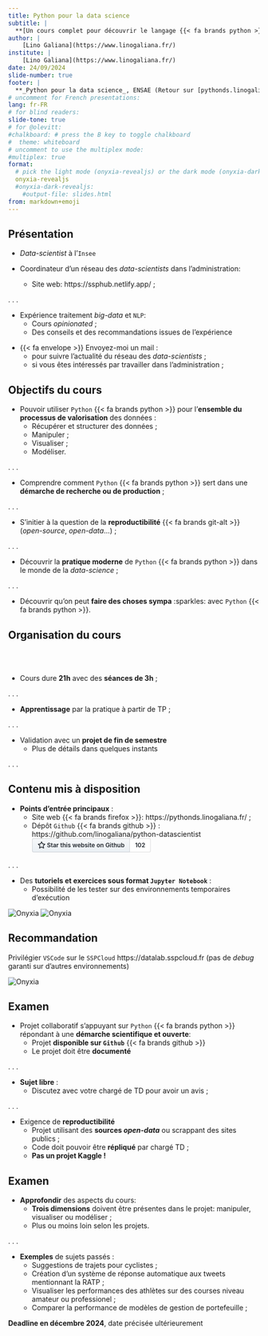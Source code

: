 ```yaml
---
title: Python pour la data science
subtitle: |
  **[Un cours complet pour découvrir le langage {{< fa brands python >}}]{.orange}**
author: |
    [Lino Galiana](https://www.linogaliana.fr/)
institute: |
    [Lino Galiana](https://www.linogaliana.fr/)
date: 24/09/2024
slide-number: true
footer: |
  **_Python pour la data science_, ENSAE (Retour sur [pythonds.linogaliana.fr](https://pythonds.linogaliana.fr/))**
# uncomment for French presentations:
lang: fr-FR
# for blind readers:
slide-tone: true
# for @olevitt:
#chalkboard: # press the B key to toggle chalkboard
#  theme: whiteboard
# uncomment to use the multiplex mode:
#multiplex: true
format:
  # pick the light mode (onyxia-revealjs) or the dark mode (onyxia-dark-revealjs)
  onyxia-revealjs
  #onyxia-dark-revealjs:
    #output-file: slides.html
from: markdown+emoji
---
```


## Présentation {.smaller}

* [_Data-scientist_ à l'`Insee`](https://www.linogaliana.fr/)

* Coordinateur d'un réseau des _data-scientists_ dans l'administration:
    + Site web: [https://ssphub.netlify.app/](https://ssphub.netlify.app/) ;

. . .

* Expérience traitement _big-data_ et `NLP`:
    + Cours _opinionated_ ;
    + Des conseils et des recommandations issues de l'expérience


:::{.callout-note}

* {{< fa envelope >}} [Envoyez-moi un mail](mailto: lino.galiana@insee.fr) :
    + pour suivre l'actualité du réseau des _data-scientists_ ;
    + si vous êtes intéressés par travailler dans l'administration ;

:::

## Objectifs du cours {.smaller}

* Pouvoir utiliser `Python` {{< fa brands python >}} pour l'[**ensemble du processus de valorisation**]{.orange} des données :
    + Récupérer et structurer des données ;
    + Manipuler ;
    + Visualiser ;
    + Modéliser.

. . .

* Comprendre comment `Python` {{< fa brands python >}} sert dans une [**démarche de recherche ou de production**]{.orange} ;

. . .

* S'initier à la question de la [**reproductibilité** {{< fa brands git-alt >}}]{.orange} (*open-source*, *open-data*...) ;

. . .

* Découvrir la [__pratique moderne__]{.orange} de `Python` {{< fa brands python >}} dans le monde de la _data-science_ ;

. . .

* Découvrir qu'on peut [__faire des choses sympa__]{.orange} :sparkles: avec `Python` {{< fa brands python >}}. 


## Organisation du cours

<br><br>

* Cours dure [__21h__]{.orange} avec des __séances de 3h__ ;

. . .

* [__Apprentissage__]{.orange} par la pratique à partir de TP ;

. . .


* Validation avec un [__projet de fin de semestre__]{.orange}
    + Plus de détails dans quelques instants

. . .


## Contenu mis à disposition {.smaller}

<style type="text/css">body{margin:0}a{text-decoration:none;outline:0}.widget{display:inline-block;overflow:hidden;font-family:-apple-system,BlinkMacSystemFont,Segoe UI,Helvetica,Arial,sans-serif;font-size:0;line-height:0;white-space:nowrap}.btn,.social-count{position:relative;display:inline-block;display:inline-flex;height:14px;padding:2px 5px;font-size:11px;font-weight:600;line-height:14px;vertical-align:bottom;cursor:pointer;-webkit-user-select:none;-moz-user-select:none;-ms-user-select:none;user-select:none;background-repeat:repeat-x;background-position:-1px -1px;background-size:110% 110%;border:1px solid}.btn{border-radius:.25em}.btn:not(:last-child){border-radius:.25em 0 0 .25em}.social-count{border-left:0;border-radius:0 .25em .25em 0}.widget-lg .btn,.widget-lg .social-count{height:16px;padding:5px 10px;font-size:12px;line-height:16px}.octicon{display:inline-block;vertical-align:text-top;fill:currentColor;overflow:visible}.btn:focus-visible,.social-count:focus-visible{outline:2px solid #0969da;outline-offset:-2px}.btn{color:#24292f;background-color:#ebf0f4;border-color:#ccd1d5;border-color:rgba(27,31,36,.15);background-image:url("data:image/svg+xml,%3csvg xmlns='http://www.w3.org/2000/svg'%3e%3clinearGradient id='o' x2='0' y2='1'%3e%3cstop stop-color='%23f6f8fa'/%3e%3cstop offset='90%25' stop-color='%23ebf0f4'/%3e%3c/linearGradient%3e%3crect width='100%25' height='100%25' fill='url(%23o)'/%3e%3c/svg%3e");background-image:-moz-linear-gradient(top, #f6f8fa, #ebf0f4 90%);background-image:linear-gradient(180deg, #f6f8fa, #ebf0f4 90%);filter:progid:DXImageTransform.Microsoft.Gradient(startColorstr='#FFF6F8FA', endColorstr='#FFEAEFF3')}:root .btn{filter:none}.btn:hover,.btn:focus{background-color:#e9ebef;background-position:0 -0.5em;border-color:#caccd1;border-color:rgba(27,31,36,.15);background-image:url("data:image/svg+xml,%3csvg xmlns='http://www.w3.org/2000/svg'%3e%3clinearGradient id='o' x2='0' y2='1'%3e%3cstop stop-color='%23f3f4f6'/%3e%3cstop offset='90%25' stop-color='%23e9ebef'/%3e%3c/linearGradient%3e%3crect width='100%25' height='100%25' fill='url(%23o)'/%3e%3c/svg%3e");background-image:-moz-linear-gradient(top, #f3f4f6, #e9ebef 90%);background-image:linear-gradient(180deg, #f3f4f6, #e9ebef 90%);filter:progid:DXImageTransform.Microsoft.Gradient(startColorstr='#FFF3F4F6', endColorstr='#FFE8EAEE')}:root .btn:hover,:root .btn:focus{filter:none}.btn:active{background-color:#e5e9ed;border-color:#c7cbcf;border-color:rgba(27,31,36,.15);box-shadow:inset 0 .15em .3em rgba(27,31,36,.15);background-image:none;filter:none}.social-count{color:#24292f;background-color:#fff;border-color:#ddddde;border-color:rgba(27,31,36,.15)}.social-count:hover,.social-count:focus{color:#0969da}.octicon-heart{color:#bf3989}</style>

* __Points d'entrée principaux__ :
    + Site web {{< fa brands firefox >}}: <https://pythonds.linogaliana.fr/> ;
    + Dépôt `Github` {{< fa brands github >}} : <https://github.com/linogaliana/python-datascientist> <div class="widget widget-lg"><a class="btn" href="https://github.com/linogaliana/python-datascientist" rel="noopener" target="_blank" aria-label="Star this website on Github"><svg viewBox="0 0 16 16" width="16" height="16" class="octicon octicon-star" aria-hidden="true"><path fill-rule="evenodd" d="M8 .25a.75.75 0 01.673.418l1.882 3.815 4.21.612a.75.75 0 01.416 1.279l-3.046 2.97.719 4.192a.75.75 0 01-1.088.791L8 12.347l-3.766 1.98a.75.75 0 01-1.088-.79l.72-4.194L.818 6.374a.75.75 0 01.416-1.28l4.21-.611L7.327.668A.75.75 0 018 .25zm0 2.445L6.615 5.5a.75.75 0 01-.564.41l-3.097.45 2.24 2.184a.75.75 0 01.216.664l-.528 3.084 2.769-1.456a.75.75 0 01.698 0l2.77 1.456-.53-3.084a.75.75 0 01.216-.664l2.24-2.183-3.096-.45a.75.75 0 01-.564-.41L8 2.694v.001z"></path></svg>&nbsp;<span>Star this website on Github</span></a><a class="social-count" href="https://github.com/linogaliana/python-datascientist/stargazers" rel="noopener" target="_blank" aria-label="102 stargazers on GitHub">102</a></div>

. . .

* Des __tutoriels et exercices sous format `Jupyter Notebook`__ : 
    + Possibilité de les tester sur des environnements temporaires d'exécution

<a href="https://datalab.sspcloud.fr/launcher/ide/vscode-python?autoLaunch=true&amp;onyxia.friendlyName=%C2%AB02_pandas_intro%C2%BB&amp;init.personalInit=%C2%ABhttps%3A%2F%2Fraw.githubusercontent.com%2Flinogaliana%2Fpython-datascientist%2Fmaster%2Fsspcloud%2Finit-vscode.sh%C2%BB&amp;init.personalInitArgs=%C2%ABmanipulation%2002_pandas_intro%C2%BB&amp;security.allowlist.enabled=false" target="_blank" rel="noopener" data-original-href="https://datalab.sspcloud.fr/launcher/ide/vscode-python?autoLaunch=true&amp;onyxia.friendlyName=%C2%AB02_pandas_intro%C2%BB&amp;init.personalInit=%C2%ABhttps%3A%2F%2Fraw.githubusercontent.com%2Flinogaliana%2Fpython-datascientist%2Fmaster%2Fsspcloud%2Finit-vscode.sh%C2%BB&amp;init.personalInitArgs=%C2%ABmanipulation%2002_pandas_intro%C2%BB&amp;security.allowlist.enabled=false"><img src="https://img.shields.io/badge/SSP%20Cloud-Tester_avec_VSCode-blue?logo=visualstudiocode&amp;logoColor=blue" alt="Onyxia"></a>
<a href="https://datalab.sspcloud.fr/launcher/ide/jupyter-python?autoLaunch=true&amp;onyxia.friendlyName=%C2%AB02_pandas_intro%C2%BB&amp;init.personalInit=%C2%ABhttps%3A%2F%2Fraw.githubusercontent.com%2Flinogaliana%2Fpython-datascientist%2Fmaster%2Fsspcloud%2Finit-jupyter.sh%C2%BB&amp;init.personalInitArgs=%C2%ABmanipulation%2002_pandas_intro%C2%BB&amp;security.allowlist.enabled=false" target="_blank" rel="noopener" data-original-href="https://datalab.sspcloud.fr/launcher/ide/jupyter-python?autoLaunch=true&amp;onyxia.friendlyName=%C2%AB02_pandas_intro%C2%BB&amp;init.personalInit=%C2%ABhttps%3A%2F%2Fraw.githubusercontent.com%2Flinogaliana%2Fpython-datascientist%2Fmaster%2Fsspcloud%2Finit-jupyter.sh%C2%BB&amp;init.personalInitArgs=%C2%ABmanipulation%2002_pandas_intro%C2%BB&amp;security.allowlist.enabled=false"><img src="https://img.shields.io/badge/SSP%20Cloud-Tester_avec_Jupyter-orange?logo=Jupyter&amp;logoColor=orange" alt="Onyxia"></a>

:::{.callout-warning}

## Recommandation

Privilégier `VSCode` sur le [`SSPCloud` https://datalab.sspcloud.fr](https://datalab.sspcloud.fr/home) (pas de _debug_ garanti sur d'autres environnements)

<a href="https://datalab.sspcloud.fr/launcher/ide/vscode-python?autoLaunch=true&amp;onyxia.friendlyName=%C2%AB02_pandas_intro%C2%BB&amp;init.personalInit=%C2%ABhttps%3A%2F%2Fraw.githubusercontent.com%2Flinogaliana%2Fpython-datascientist%2Fmaster%2Fsspcloud%2Finit-vscode.sh%C2%BB&amp;init.personalInitArgs=%C2%ABmanipulation%2002_pandas_intro%C2%BB&amp;security.allowlist.enabled=false" target="_blank" rel="noopener" data-original-href="https://datalab.sspcloud.fr/launcher/ide/vscode-python?autoLaunch=true&amp;onyxia.friendlyName=%C2%AB02_pandas_intro%C2%BB&amp;init.personalInit=%C2%ABhttps%3A%2F%2Fraw.githubusercontent.com%2Flinogaliana%2Fpython-datascientist%2Fmaster%2Fsspcloud%2Finit-vscode.sh%C2%BB&amp;init.personalInitArgs=%C2%ABmanipulation%2002_pandas_intro%C2%BB&amp;security.allowlist.enabled=false"><img src="https://img.shields.io/badge/SSP%20Cloud-Tester_avec_VSCode-blue?logo=visualstudiocode&amp;logoColor=blue" alt="Onyxia"></a>

:::

## Examen {.smaller}

* Projet collaboratif s'appuyant sur `Python` {{< fa brands python >}}
répondant à une [__démarche scientifique et ouverte__]{.orange}:
    + Projet __disponible sur `Github`__ {{< fa brands github >}}
    + Le projet doit être __documenté__ 

. . .

* [__Sujet libre__]{.orange} :
    + Discutez avec votre chargé de TD pour avoir un avis ;

. . .

:::{.callout-important}

* Exigence de [__reproductibilité__]{.orange}
    + Projet utilisant des __sources *open-data*__ ou scrappant des sites publics ; 
    + Code doit pouvoir être __répliqué__ par chargé TD ;
    + [__Pas un projet Kaggle !__]{.orange}

:::



## Examen {.smaller}

* __Approfondir__ des aspects du cours: 
    + [__Trois dimensions__]{.orange} doivent être présentes dans le projet: manipuler, visualiser ou modéliser ;
    + Plus ou moins loin selon les projets.

. . .

* [__Exemples__]{.orange} de sujets passés :
    + Suggestions de trajets pour cyclistes ;
    + Création d'un système de réponse automatique aux tweets mentionnant la RATP ;
    + Visualiser les performances des athlètes sur des courses niveau amateur ou professionel ;
    + Comparer la performance de modèles de gestion de portefeuille ;

:::{.callout-important}

**Deadline en décembre 2024**, date précisée ultérieurement

:::